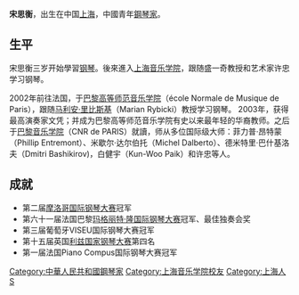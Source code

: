 {{BLP unsourced|time=2013-07-15T06:00:36+00:00}}
'''宋思衡'''{{BD|1981年||||}}，出生在中国[[上海|上海]]，中國青年[[鋼琴家|鋼琴家]]。

==生平==
宋思衡三岁开始學習[[钢琴|钢琴]]。後來進入[[上海音乐学院|上海音乐学院]]，跟随盛一奇教授和艺术家许忠学习钢琴。

2002年前往法国，于[[巴黎高等师范音乐学院|巴黎高等师范音乐学院]]（école Normale de Musique de Paris），跟随[[马利安·里比斯基|马利安·里比斯基]]（Marian Rybicki）教授学习钢琴。
2003年，获得最高演奏家文凭；并成为巴黎高等师范音乐学院有史以来最年轻的华裔教师。之后于[[巴黎音乐学院|巴黎音乐学院]]（CNR de PARIS）就讀，师从多位国际级大师：菲力普·昂特蒙（Phillip Entremont）、米歇尔·达尔伯托（Michel Dalberto）、德米特里·巴什基洛夫（Dmitri Bashikirov)，白健宇（Kun-Woo Paik）和许忠等人。

==成就==
*第二届[[摩洛哥国际钢琴大赛|摩洛哥国际钢琴大赛]]冠军
*第六十一届法国巴黎[[玛格丽特·隆国际钢琴大赛|玛格丽特·隆国际钢琴大赛]]冠军、最佳独奏会奖
*第三届葡萄牙VISEU国际钢琴大赛冠军
*第十五届英国[[利兹国家钢琴大赛|利兹国家钢琴大赛]]第四名
*第一届法国Piano Compus国际钢琴大赛冠军

{{DEFAULTSORT:S}}
[[Category:中華人民共和國鋼琴家|Category:中華人民共和國鋼琴家]]
[[Category:上海音乐学院校友|Category:上海音乐学院校友]]
[[Category:上海人|Category:上海人]]
[[Category:宋姓|S]]